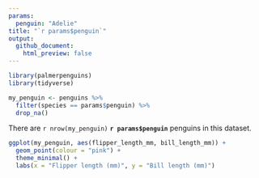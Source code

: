 ```yaml
---
params:
  penguin: "Adelie"
title: "`r params$penguin`"
output: 
  github_document:
    html_preview: false
---
```



```r
library(palmerpenguins)
library(tidyverse)

my_penguin <- penguins %>% 
  filter(species == params$penguin) %>% 
  drop_na()
```

There are `r nrow(my_penguin)` **`r params$penguin`** penguins in this dataset.

```r
ggplot(my_penguin, aes(flipper_length_mm, bill_length_mm)) +
  geom_point(colour = "pink") +
  theme_minimal() +
  labs(x = "Flipper length (mm)", y = "Bill length (mm)")
```



